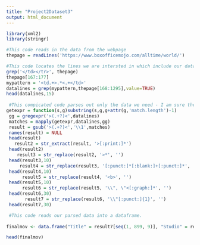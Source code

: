 ```yaml
---
title: "Project2Dataset3"
output: html_document
---
```


```r
library(xml2)
library(stringr)

#This code reads in the data from the webpage
thepage = readLines('https://www.boxofficemojo.com/alltime/world/')

#This code locates the lines we are intersted in which include our data
grep('</td></tr>', thepage)
thepage[167:177]
mypattern = '<td.+>.*<.+</td>'
datalines = grep(mypattern,thepage[168:1295],value=TRUE)
head(datalines,15)
 
 #This compicated code parses out only the data we need - I am sure there is a more efficinet way of doing this - but since regular expressions are hard it is the best I could do.
getexpr = function(s,g)substring(s,g,g+attr(g,'match.length')-1)
 gg = gregexpr('>(.+?)<',datalines)
 matches = mapply(getexpr,datalines,gg)
 result = gsub('>(.+?)<','\\1',matches)
 names(result) = NULL
 head(result)
   result2 = str_extract(result, '>[:print:]*')
 head(result2)
    result3 = str_replace(result2, '>*', '')
 head(result3,10)
     result4 = str_replace(result3, '[:punct:]*[:blank:]+[:punct:]*', '')
 head(result4,10)
      result5 = str_replace(result4, '<b>', '')
 head(result5,10)
      result6 = str_replace(result5, '\\", \"<[:graph:]*', '')
 head(result6,30)
       result7 = str_replace(result6, '\\"[:punct:]{1}', '')
 head(result7,30)

 #This code reads our parsed data into a dataframe.
 
finalmov <- data.frame("Title" = result7[seq(1, 899, 9)], "Studio" = result7[seq(2, 899, 9)], "Total" = result7[seq(3, 899, 9)], "DomGross" = result7[seq(4, 899, 9)], "DomPerc" = result7[seq(5, 899, 9)], "IntlGross" = result7[seq(6, 899, 9)], "IntlPerc" = result7[seq(7, 899, 9)], "Year" = result7[seq(8, 899, 9)])

head(finalmov)
```
